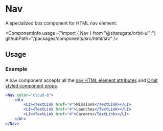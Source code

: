 
<Meta
    title="Html elements/Nav"
    id="html-nav"
/>

# Nav

<Tagline>A specialized <Link href="?path=/docs/box--default-story">box</Link> component for HTML nav element.</Tagline>

<ComponentInfo
    usage={"import { Nav } from \"@sharegate/orbit-ui\";"}
    githubPath="/packages/components/src/html/src"
/>

## Usage

### Example

A nav component accepts all the [nav HTML element attributes](https://developer.mozilla.org/en-US/docs/Web/HTML/Element/nav) and [Orbit styled component props](?path=/docs/styling--page).

```jsx
<Nav color="cloud-8">
    <UL>
        <LI><TextLink href="#">Missions</TextLink></LI>
        <LI><TextLink href="#">Launches</TextLink></LI>
        <LI><TextLink href="#">Careers</TextLink></LI>
    </UL>
</Nav>
```
